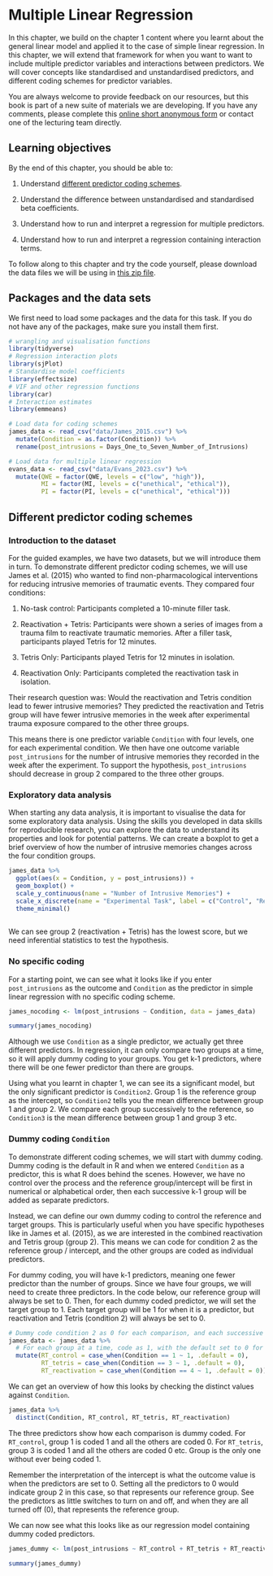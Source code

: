 # Multiple Linear Regression

In this chapter, we build on the chapter 1 content where you learnt about the general linear model and applied it to the case of simple linear regression. In this chapter, we will extend that framework for when you want to want to include multiple predictor variables and interactions between predictors. We will cover concepts like standardised and unstandardised predictors, and different coding schemes for predictor variables.  

You are always welcome to provide feedback on our resources, but this book is part of a new suite of materials we are developing. If you have any comments, please complete this <a href="https://forms.office.com/e/Wc18LDDSpF" target="_blank">online short anonymous form</a> or contact one of the lecturing team directly.

## Learning objectives

By the end of this chapter, you should be able to: 

1. Understand [different predictor coding schemes](#coding-schemes).

2. Understand the difference between unstandardised and standardised beta coefficients.

3. Understand how to run and interpret a regression for multiple predictors.

4. Understand how to run and interpret a regression containing interaction terms.

To follow along to this chapter and try the code yourself, please download the data files we will be using in [this zip file](data/02_data.zip).

## Packages and the data sets

We first need to load some packages and the data for this task. If you do not have any of the packages, make sure you install them first.

```r
# wrangling and visualisation functions 
library(tidyverse)
# Regression interaction plots
library(sjPlot)
# Standardise model coefficients
library(effectsize)
# VIF and other regression functions
library(car)
# Interaction estimates
library(emmeans)

# Load data for coding schemes
james_data <- read_csv("data/James_2015.csv") %>% 
  mutate(Condition = as.factor(Condition)) %>% 
  rename(post_intrusions = Days_One_to_Seven_Number_of_Intrusions)

# Load data for multiple linear regression
evans_data <- read_csv("data/Evans_2023.csv") %>% 
  mutate(QWE = factor(QWE, levels = c("low", "high")),
         MI = factor(MI, levels = c("unethical", "ethical")),
         PI = factor(PI, levels = c("unethical", "ethical")))

```

## Different predictor coding schemes{#coding-schemes}

### Introduction to the dataset

For the guided examples, we have two datasets, but we will introduce them in turn. To demonstrate different predictor coding schemes, we will use James et al. (2015) who wanted to find non-pharmacological interventions for reducing intrusive memories of traumatic events. They compared four conditions: 

1. No-task control: Participants completed a 10-minute filler task.

2. Reactivation + Tetris: Participants were shown a series of images from a trauma film to
reactivate traumatic memories. After a filler task, participants played Tetris for 12 minutes.

3. Tetris Only: Participants played Tetris for 12 minutes in isolation. 

4. Reactivation Only: Participants completed the reactivation task in isolation. 

Their research question was: Would the reactivation and Tetris condition lead to fewer intrusive memories? They predicted the reactivation and Tetris group will have fewer intrusive memories in the week after experimental trauma exposure compared to the other three groups. 

This means there is one predictor variable `Condition` with four levels, one for each experimental condition. We then have one outcome variable `post_intrusions` for the number of intrusive memories they recorded in the week after the experiment. To support the hypothesis, `post_intrusions` should decrease in group 2 compared to the three other groups. 

### Exploratory data analysis

When starting any data analysis, it is important to visualise the data for some exploratory data analysis. Using the skills you developed in data skills for reproducible research, you can explore the data to understand its properties and look for potential patterns. We can create a boxplot to get a brief overview of how the number of intrusive memories changes across the four condition groups.

```r
james_data %>% 
  ggplot(aes(x = Condition, y = post_intrusions)) + 
  geom_boxplot() + 
  scale_y_continuous(name = "Number of Intrusive Memories") +
  scale_x_discrete(name = "Experimental Task", label = c("Control", "Reactivation + Tetris", "Tetris", "Reactivation")) + 
  theme_minimal()
  
```

We can see group 2 (reactivation + Tetris) has the lowest score, but we need inferential statistics to test the hypothesis. 

### No specific coding

For a starting point, we can see what it looks like if you enter `post_intrusions` as the outcome and `Condition` as the predictor in simple linear regression with no specific coding scheme.

```r
james_nocoding <- lm(post_intrusions ~ Condition, data = james_data)

summary(james_nocoding)
```

Although we use `Condition` as a single predictor, we actually get three different predictors. In regression, it can only compare two groups at a time, so it will apply dummy coding to your groups. You get k-1 predictors, where there will be one fewer predictor than there are groups. 

Using what you learnt in chapter 1, we can see its a significant model, but the only significant predictor is `Condition2`. Group 1 is the reference group as the intercept, so `Condition2` tells you the mean difference between group 1 and group 2. We compare each group successively to the reference, so `Condition3` is the mean difference between group 1 and group 3 etc.  

### Dummy coding `Condition`

To demonstrate different coding schemes, we will start with dummy coding. Dummy coding is the default in R and when we entered `Condition` as a predictor, this is what R does behind the scenes. However, we have no control over the process and the reference group/intercept will be first in numerical or alphabetical order, then each successive k-1 group will be added as separate predictors.

Instead, we can define our own dummy coding to control the reference and target groups. This is particularly useful when you have specific hypotheses like in James et al. (2015), as we are interested in the combined reactivation and Tetris group (group 2). This means we can code for condition 2 as the reference group / intercept, and the other groups are coded as individual predictors. 

For dummy coding, you will have k-1 predictors, meaning one fewer predictor than the number of groups. Since we have four groups, we will need to create three predictors. In the code below, our reference group will always be set to 0. Then, for each dummy coded predictor, we will set the target group to 1. Each target group will be 1 for when it is a predictor, but reactivation and Tetris (condition 2) will always be set to 0. 

```r
# Dummy code condition 2 as 0 for each comparison, and each successive group as 1
james_data <- james_data %>% 
  # For each group at a time, code as 1, with the default set to 0 for all other groups
  mutate(RT_control = case_when(Condition == 1 ~ 1, .default = 0),
         RT_tetris = case_when(Condition == 3 ~ 1, .default = 0),
         RT_reactivation = case_when(Condition == 4 ~ 1, .default = 0))
```

We can get an overview of how this looks by checking the distinct values against `Condition`. 

```r
james_data %>% 
  distinct(Condition, RT_control, RT_tetris, RT_reactivation)
```

The three predictors show how each comparison is dummy coded. For `RT_control`, group 1 is coded 1 and all the others are coded 0. For `RT_tetris`, group 3 is coded 1 and all the others are coded 0 etc. Group is the only one without ever being coded 1. 

::: {.info data-latex=""}
Remember the interpretation of the intercept is what the outcome value is when the predictors are set to 0. Setting all the predictors to 0 would indicate group 2 in this case, so that represents our reference group. See the predictors as little switches to turn on and off, and when they are all turned off (0), that represents the reference group. 
:::

We can now see what this looks like as our regression model containing dummy coded predictors. 

```r
james_dummy <- lm(post_intrusions ~ RT_control + RT_tetris + RT_reactivation, data = james_data)

summary(james_dummy)

```





